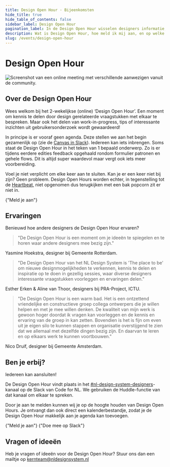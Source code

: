 ```yaml
---
title: Design Open Hour · Bijeenkomsten
hide_title: true
hide_table_of_contents: false
sidebar_label: Design Open Hour
pagination_label: In de Design Open Hour wisselen designers informatie, inzichten en tips met elkaar uit.
description: Wat is Design Open Hour, hoe meld ik mij aan, en op welke momenten is het?
slug: /events/design-open-hour
---
```



# Design Open Hour

![Screenshot van een online meeting met verschillende aanwezigen vanuit de community.](https://raw.githubusercontent.com/nl-design-system/documentatie/assets/design-open-hour.jpg)

## Over de Design Open Hour

Wees welkom bij het 2-wekelijkse (online) ‘Design Open Hour’. Een moment om kennis te delen door design gerelateerde vraagstukken met elkaar te bespreken. Maar ook het delen van work-in-progress, tips of interessante inzichten uit gebruikersonderzoek wordt gewaardeerd!

In principe is er vooraf geen agenda. Deze stellen we aan het begin gezamenlijk op (zie de [Canvas in Slack](https://codefornl.slack.com/docs/T68FXPFQV/F07AVE99NU9)). Iedereen kan iets inbrengen. Soms staat de Design Open Hour in het teken van 1 bepaald onderwerp. Zo is er tijdens eerdere edities feedback opgehaald rondom formulier patronen en gehele flows. Dit is altijd super waardevol maar vergt ook iets meer voorbereiding.

Voel je niet verplicht om elke keer aan te sluiten. Kan je er een keer niet bij zijn? Geen probleem. Design Open Hours worden echter, in tegenstelling tot de [Heartbeat](../heartbeat/heartbeat), niet opgenomen dus terugkijken met een bak popcorn zit er niet in.

<ActionGroup>
  <ButtonLink href="/events/design-open-hour/aanmelden" appearance="primary-action">
    {"Meld je aan"}
    <IconChevronRight />
  </ButtonLink>
</ActionGroup>

## Ervaringen

Benieuwd hoe andere designers de Design Open Hour ervaren?

> "De Design Open Hour is een moment om je ideeën te spiegelen en te horen waar andere designers mee bezig zijn."

Yasmine Hoekstra, designer bij Gemeente Rotterdam.

> "De Design Open Hour van het NL Design System is 'The place to be' om nieuwe designmogelijkheden te verkennen, kennis te delen en inspiratie op te doen in gezellig sessies, waar diverse designers interessante vraagstukken voorleggen en ervaringen delen."

Esther Erken & Aline van Thoor, designers bij PRA-Project, ICTU.

> "De Design Open Hour is een warm bad. Het is een ontzettend vriendelijke en constructieve groep collega ontwerpers die je willen helpen en met je mee willen denken. De kwaliteit van mijn werk is gewoon hoger doordat ik vragen kan voorleggen en de kennis en ervaring van de groep in kan zetten. Bovendien is het is fijn om even uit je eigen silo te kunnen stappen en organisatie overstijgend te zien dat we allemaal met dezelfde dingen bezig zijn. En daarvan te leren en op elkaars werk te kunnen voortbouwen."

Nico Druif, designer bij Gemeente Amsterdam.

## Ben je erbij?

Iedereen kan aansluiten!

De Design Open Hour vindt plaats in het [#nl-design-system-designers](https://codefornl.slack.com/archives/C01D78C2E4E)-kanaal op de Slack van Code for NL. We gebruiken de Huddle-functie van dat kanaal om elkaar te spreken.

Door je aan te melden kunnen wij je op de hoogte houden van Design Open Hours. Je ontvangt dan ook direct een kalenderbestandje, zodat je de Design Open Hour makkelijk aan je agenda kan toevoegen.

<ActionGroup>
  <ButtonLink href="/events/design-open-hour/aanmelden" appearance="primary-action">
    {"Meld je aan"}
    <IconChevronRight />
  </ButtonLink>
  <ButtonLink href="https://praatmee.codefor.nl/" appearance="secondary-action">
    {"Doe mee op Slack"}
    <IconChevronRight />
  </ButtonLink>
</ActionGroup>

## Vragen of ideeën

Heb je vragen of ideeën voor de Design Open Hour? Stuur ons dan een mailtje op <a href="mailto:kernteam@nldesignsystem.nl">kernteam@nldesignsystem.nl</a>
